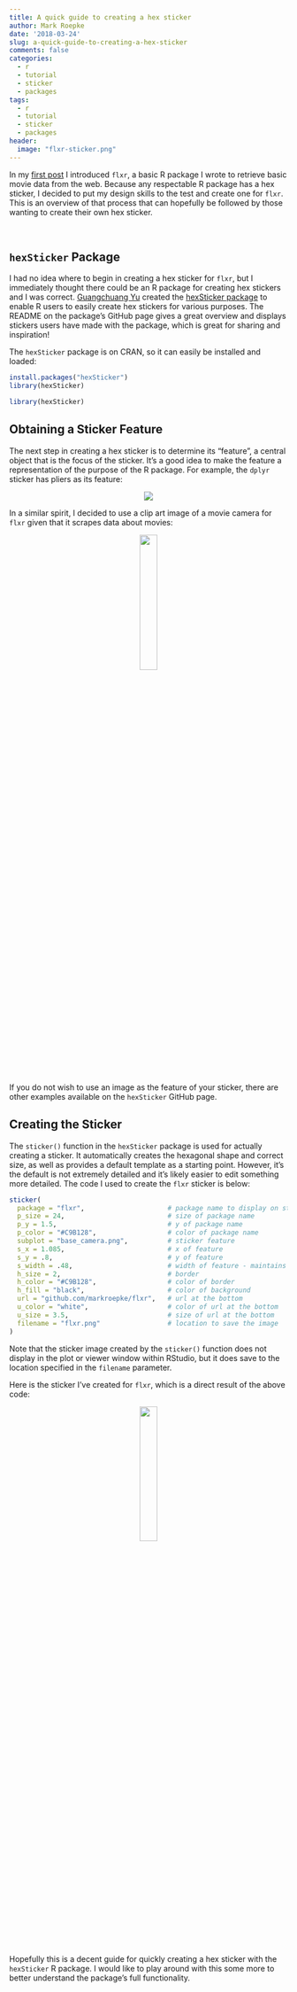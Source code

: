 ---
title: A quick guide to creating a hex sticker
author: Mark Roepke
date: '2018-03-24'
slug: a-quick-guide-to-creating-a-hex-sticker
comments: false
categories:
  - r
  - tutorial
  - sticker
  - packages
tags:
  - r
  - tutorial
  - sticker
  - packages
header:
  image: "flxr-sticker.png"
---

In my [first post](https://www.markroepke.me/post/introducing-flxr-an-r-package-to-retrieve-movie-data/) I introduced `flxr`, a basic R package I wrote to retrieve basic movie data from the web. Because any respectable R package has a hex sticker, I decided to put my design skills to the test and create one for `flxr`. This is an overview of that process that can hopefully be followed by those wanting to create their own hex sticker.

<br>

## `hexSticker` Package

I had no idea where to begin in creating a hex sticker for `flxr`, but I immediately thought there could be an R package for creating hex stickers and I was correct. [Guangchuang Yu](https://twitter.com/guangchuangyu) created the [hexSticker package](https://github.com/GuangchuangYu/hexSticker) to enable R users to easily create hex stickers for various purposes. The README on the package's GitHub page gives a great overview and displays stickers users have made with the package, which is great for sharing and inspiration!

The `hexSticker` package is on CRAN, so it can easily be installed and loaded:

```{r eval = FALSE}
install.packages("hexSticker")
library(hexSticker)
```

```{r echo = FALSE, message = FALSE, warning = FALSE}
library(hexSticker)
```

## Obtaining a Sticker Feature

The next step in creating a hex sticker is to determine its "feature", a central object that is the focus of the sticker. It's a good idea to make the feature a representation of the purpose of the R package. For example, the `dplyr` sticker has pliers as its feature:

<p align = "center">
  <img src = "/img/dplyr-sticker.png">
</p>

In a similar spirit, I decided to use a clip art image of a movie camera for `flxr` given that it scrapes data about movies:

<p align = "center">
  <img width = "25%" height = "25%" src = "/img/flxr-camera.png">
</p>

If you do not wish to use an image as the feature of your sticker, there are other examples available on the `hexSticker` GitHub page.

## Creating the Sticker

The `sticker()` function in the `hexSticker` package is used for actually creating a sticker. It automatically creates the hexagonal shape and correct size, as well as provides a default template as a starting point. However, it's the default is not extremely detailed and it's likely easier to edit something more detailed. The code I used to create the `flxr` sticker is below:

```{r eval = FALSE}
sticker(
  package = "flxr",                     # package name to display on sticker             
  p_size = 24,                          # size of package name
  p_y = 1.5,                            # y of package name
  p_color = "#C9B128",                  # color of package name
  subplot = "base_camera.png",          # sticker feature
  s_x = 1.085,                          # x of feature
  s_y = .8,                             # y of feature
  s_width = .48,                        # width of feature - maintains aspect ratio
  h_size = 2,                           # border
  h_color = "#C9B128",                  # color of border
  h_fill = "black",                     # color of background
  url = "github.com/markroepke/flxr",   # url at the bottom
  u_color = "white",                    # color of url at the bottom
  u_size = 3.5,                         # size of url at the bottom
  filename = "flxr.png"                 # location to save the image
)
```

Note that the sticker image created by the `sticker()` function does not display in the plot or viewer window within RStudio, but it does save to the location specified in the `filename` parameter.

Here is the sticker I've created for `flxr`, which is a direct result of the above code:

<p align = "center">
  <img width = "25%" height = "25%" src = "/img/flxr-sticker.png">
</p>

Hopefully this is a decent guide for quickly creating a hex sticker with the `hexSticker` R package. I would like to play around with this some more to better understand the package's full functionality. 